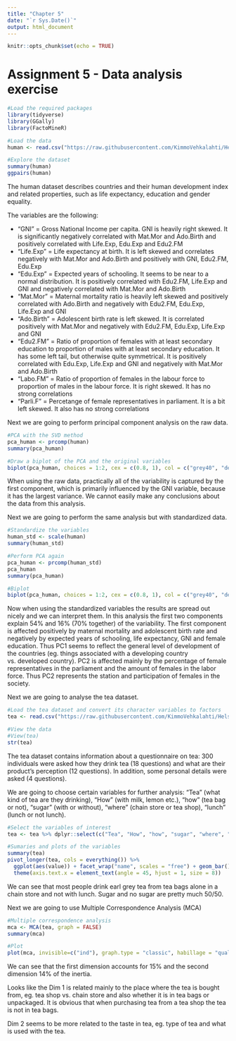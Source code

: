 ```yaml
---
title: "Chapter 5"
date: "`r Sys.Date()`"
output: html_document
---
```


```r
knitr::opts_chunk$set(echo = TRUE)
```

# Assignment 5 - Data analysis exercise

```r
#Load the required packages
library(tidyverse)
library(GGally)
library(FactoMineR)

#Load the data
human <- read.csv("https://raw.githubusercontent.com/KimmoVehkalahti/Helsinki-Open-Data-Science/master/datasets/human2.txt", sep = ",", header = T)

#Explore the dataset
summary(human)
ggpairs(human)
```

The human dataset describes countries and their human development index and related properties, such as life expectancy, education and gender equality.

The variables are the following:

-   "GNI" = Gross National Income per capita. GNI is heavily right skewed. It is significantly negatively correlated with Mat.Mor and Ado.Birth and positively correlated with Life.Exp, Edu.Exp and Edu2.FM
-   "Life.Exp" = Life expectancy at birth. It is left skewed and correlates negatively with Mat.Mor and Ado.Birth and positively with GNI, Edu2.FM, Edu.Exp
-   "Edu.Exp" = Expected years of schooling. It seems to be near to a normal distribution. It is positively correlated with Edu2.FM, Life.Exp and GNI and negatively correlated with Mat.Mor and Ado.Birth
-   "Mat.Mor" = Maternal mortality ratio is heavily left skewed and positively correlated with Ado.Birth and negatively with Edu2.FM, Edu.Exp, Life.Exp and GNI
-   "Ado.Birth" = Adolescent birth rate is left skewed. It is correlated positively with Mat.Mor and negatively with Edu2.FM, Edu.Exp, Life.Exp and GNI
-   "Edu2.FM" = Ratio of proportion of females with at least secondary education to proportion of males with at least secondary education. It has some left tail, but otherwise quite symmetrical. It is positively correlated with Edu.Exp, Life.Exp and GNI and negatively with Mat.Mor and Ado.Birth
-   "Labo.FM" = Ratio of proportion of females in the labour force to proportion of males in the labour force. It is right skewed. It has no strong correlations
-   "Parli.F" = Percetange of female representatives in parliament. It is a bit left skewed. It also has no strong correlations

Next we are going to perform principal component analysis on the raw data.

```r
#PCA with the SVD method
pca_human <- prcomp(human)
summary(pca_human)

#Draw a biplot of the PCA and the original variables
biplot(pca_human, choices = 1:2, cex = c(0.8, 1), col = c("grey40", "deeppink2"))
```

When using the raw data, practically all of the variability is captured by the first component, which is primarily influenced by the GNI variable, because it has the largest variance. We cannot easily make any conclusions about the data from this analysis.

Next we are going to perform the same analysis but with standardized data.

```r
#Standardize the variables
human_std <- scale(human)
summary(human_std)

#Perform PCA again
pca_human <- prcomp(human_std)
pca_human
summary(pca_human)

#Biplot
biplot(pca_human, choices = 1:2, cex = c(0.8, 1), col = c("grey40", "deeppink2"))
```

Now when using the standardized variables the results are spread out nicely and we can interpret them. In this analysis the first two components explain 54% and 16% (70% together) of the variability. The first component is affected positively by maternal mortality and adolescent birth rate and negatively by expected years of schooling, life expectancy, GNI and female education. Thus PC1 seems to reflect the general level of development of the countries (eg. things associated with a developing country vs. developed country). PC2 is affected mainly by the percentage of female representatives in the parliament and the amount of females in the labor force. Thus PC2 represents the station and participation of females in the society.

Next we are going to analyse the tea dataset.

```r
#Load the tea dataset and convert its character variables to factors
tea <- read.csv("https://raw.githubusercontent.com/KimmoVehkalahti/Helsinki-Open-Data-Science/master/datasets/tea.csv", stringsAsFactors = TRUE)

#View the data
#View(tea)
str(tea)
```

The tea dataset contains information about a questionnaire on tea: 300 individuals were asked how they drink tea (18 questions) and what are their product's perception (12 questions). In addition, some personal details were asked (4 questions).

We are going to choose certain variables for further analysis: "Tea" (what kind of tea are they drinking), "How" (with milk, lemon etc.), "how" (tea bag or not), "sugar" (with or without), "where" (chain store or tea shop), "lunch" (lunch or not lunch).

```r
#Select the variables of interest
tea <- tea %>% dplyr::select(c("Tea", "How", "how", "sugar", "where", "lunch"))

#Sumaries and plots of the variables
summary(tea)
pivot_longer(tea, cols = everything()) %>% 
  ggplot(aes(value)) + facet_wrap("name", scales = "free") + geom_bar() +
  theme(axis.text.x = element_text(angle = 45, hjust = 1, size = 8))
```

We can see that most people drink earl grey tea from tea bags alone in a chain store and not with lunch. Sugar and no sugar are pretty much 50/50.

Next we are going to use Multiple Correspondence Analysis (MCA)

```r
#Multiple correspondence analysis
mca <- MCA(tea, graph = FALSE)
summary(mca)

#Plot
plot(mca, invisible=c("ind"), graph.type = "classic", habillage = "quali")
```

We can see that the first dimension accounts for 15% and the second dimension 14% of the inertia.

Looks like the Dim 1 is related mainly to the place where the tea is bought from, eg. tea shop vs. chain store and also whether it is in tea bags or unpackaged. It is obvious that when purchasing tea from a tea shop the tea is not in tea bags.

Dim 2 seems to be more related to the taste in tea, eg. type of tea and what is used with the tea.
